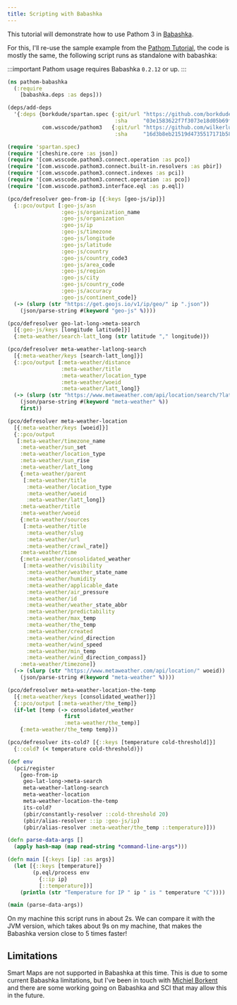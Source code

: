 ```yaml
---
title: Scripting with Babashka
---
```


This tutorial will demonstrate how to use Pathom 3 in [Babashka](https://github.com/babashka/babashka).

For this, I'll re-use the sample example from the [Pathom Tutorial](tutorial.mdx), the code is mostly
the same, the following script runs as standalone with babashka:

:::important
Pathom usage requires Babashka `0.2.12` or up.
:::

```clojure
(ns pathom-babashka
  (:require
    [babashka.deps :as deps]))

(deps/add-deps
  '{:deps {borkdude/spartan.spec {:git/url "https://github.com/borkdude/spartan.spec"
                                  :sha     "03e1583622f7f3073e18d05b69f3ab6f2cf012b6"}
           com.wsscode/pathom3   {:git/url "https://github.com/wilkerlucio/pathom3"
                                  :sha     "16d3b8eb21519d4735517171b584feb7ab483b44"}}})

(require 'spartan.spec)
(require '[cheshire.core :as json])
(require '[com.wsscode.pathom3.connect.operation :as pco])
(require '[com.wsscode.pathom3.connect.built-in.resolvers :as pbir])
(require '[com.wsscode.pathom3.connect.indexes :as pci])
(require '[com.wsscode.pathom3.connect.operation :as pco])
(require '[com.wsscode.pathom3.interface.eql :as p.eql])

(pco/defresolver geo-from-ip [{:keys [geo-js/ip]}]
  {::pco/output [:geo-js/asn
                 :geo-js/organization_name
                 :geo-js/organization
                 :geo-js/ip
                 :geo-js/timezone
                 :geo-js/longitude
                 :geo-js/latitude
                 :geo-js/country
                 :geo-js/country_code3
                 :geo-js/area_code
                 :geo-js/region
                 :geo-js/city
                 :geo-js/country_code
                 :geo-js/accuracy
                 :geo-js/continent_code]}
  (-> (slurp (str "https://get.geojs.io/v1/ip/geo/" ip ".json"))
    (json/parse-string #(keyword "geo-js" %))))

(pco/defresolver geo-lat-long->meta-search
  [{:geo-js/keys [longitude latitude]}]
  {:meta-weather/search-latt_long (str latitude "," longitude)})

(pco/defresolver meta-weather-latlong-search
  [{:meta-weather/keys [search-latt_long]}]
  {::pco/output [:meta-weather/distance
                 :meta-weather/title
                 :meta-weather/location_type
                 :meta-weather/woeid
                 :meta-weather/latt_long]}
  (-> (slurp (str "https://www.metaweather.com/api/location/search/?lattlong=" search-latt_long))
    (json/parse-string #(keyword "meta-weather" %))
    first))

(pco/defresolver meta-weather-location
  [{:meta-weather/keys [woeid]}]
  {::pco/output
   [:meta-weather/timezone_name
    :meta-weather/sun_set
    :meta-weather/location_type
    :meta-weather/sun_rise
    :meta-weather/latt_long
    {:meta-weather/parent
     [:meta-weather/title
      :meta-weather/location_type
      :meta-weather/woeid
      :meta-weather/latt_long]}
    :meta-weather/title
    :meta-weather/woeid
    {:meta-weather/sources
     [:meta-weather/title
      :meta-weather/slug
      :meta-weather/url
      :meta-weather/crawl_rate]}
    :meta-weather/time
    {:meta-weather/consolidated_weather
     [:meta-weather/visibility
      :meta-weather/weather_state_name
      :meta-weather/humidity
      :meta-weather/applicable_date
      :meta-weather/air_pressure
      :meta-weather/id
      :meta-weather/weather_state_abbr
      :meta-weather/predictability
      :meta-weather/max_temp
      :meta-weather/the_temp
      :meta-weather/created
      :meta-weather/wind_direction
      :meta-weather/wind_speed
      :meta-weather/min_temp
      :meta-weather/wind_direction_compass]}
    :meta-weather/timezone]}
  (-> (slurp (str "https://www.metaweather.com/api/location/" woeid))
    (json/parse-string #(keyword "meta-weather" %))))

(pco/defresolver meta-weather-location-the-temp
  [{:meta-weather/keys [consolidated_weather]}]
  {::pco/output [:meta-weather/the_temp]}
  (if-let [temp (-> consolidated_weather
                  first
                  :meta-weather/the_temp)]
    {:meta-weather/the_temp temp}))

(pco/defresolver its-cold? [{::keys [temperature cold-threshold]}]
  {::cold? (< temperature cold-threshold)})

(def env
  (pci/register
    [geo-from-ip
     geo-lat-long->meta-search
     meta-weather-latlong-search
     meta-weather-location
     meta-weather-location-the-temp
     its-cold?
     (pbir/constantly-resolver ::cold-threshold 20)
     (pbir/alias-resolver ::ip :geo-js/ip)
     (pbir/alias-resolver :meta-weather/the_temp ::temperature)]))

(defn parse-data-args []
  (apply hash-map (map read-string *command-line-args*)))

(defn main [{:keys [ip] :as args}]
  (let [{::keys [temperature]}
        (p.eql/process env
          {::ip ip}
          [::temperature])]
    (println (str "Temperature for IP " ip " is " temperature "C"))))

(main (parse-data-args))
```

On my machine this script runs in about 2s. We can compare it with the JVM version,
which takes about 9s on my machine, that makes the Babashka version close to 5 times
faster!

## Limitations

Smart Maps are not supported in Babashka at this time. This is due to some current
Babashka limitations, but I've been in touch with [Michiel Borkent](https://github.com/borkdude) and there are
some working going on Babashka and SCI that may allow this in the future.
